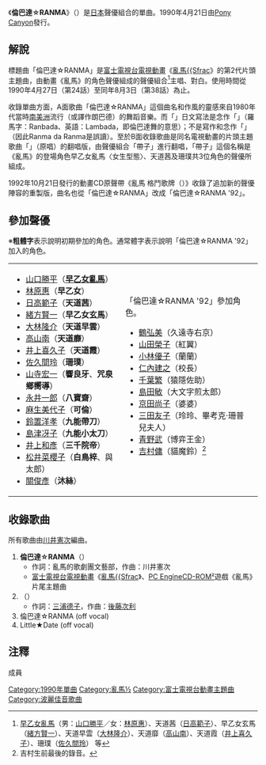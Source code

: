 {{unreferenced|time=2017-01-26T14:42:28+00:00}}
{{NoteTA
|1 = zh:½; zh-cn:{{small|{{math|{{sfrac|1|2}}}}}}; zh-tw:{{small|{{math|{{sfrac|1|2}}}}}};
|2 = ½=>zh-hans:{{small|{{math|{{sfrac|1|2}}}}}}; ½=>zh-hant:{{small|{{math|{{sfrac|1|2}}}}}};<!--zh兼容zh-hans、zh-hant會優先顯示，但下位區域轉換不影響-->
}}
{{Infobox Single
| Name           = 倫巴達☆RANMA<br /><small>（{{lang|ja|乱馬ダ☆RANMA}}）</small>
| Artist         = {{link-ja|亂馬的歌劇團御一行樣|乱馬的歌劇団御一行様}}
| A-side         = 倫巴達☆RANMA
| B-side         = Littele☆Date
| Released       = 1990年4月21日
| Recorded       = 
| Genre          = [[日本流行音樂|J-POP]]
| Length         = <!--分秒-->
| Label          = [[波麗佳音|Pony Canyon]]
| Producer       = 
| Chart position = * 第28名（[[Oricon公信榜|Oricon]]）
| Certification  = 
| Last single = 
| This single = '''{{lang|ja|乱馬ダ}}☆RANMA'''<br />{{link-ja|亂馬的歌劇團御一行樣|乱馬的歌劇団御一行様}}（1989年）
| Next single = 
| Misc            =
{{Extra track listing
 | Album = {{lang|ja|らんま{{math|{{sfrac|1|2}}}} TVテーマソングス コンプリート}}
 | Type = studio
 | prev_track = [[夏天的朋友/滿滿的回憶|滿滿的回憶]]<br />[[CoCo_(組合)|CoCo]]
 | prev_no = 6
 | this_track = '''倫巴達☆RANMA'''<br />{{link-ja|亂馬的歌劇團御一行樣|乱馬的歌劇団御一行様}}
 | track_no = 7
 | next_track = [[Present_(東京少年單曲)|Present]]<br />[[東京少年_(樂團)|東京少年]]
 | next_no = 8}}
}}
《'''倫巴達☆RANMA'''》（{{lang|ja|乱馬ダ☆RANMA}}）是[[日本|日本]]聲優組合{{link-ja|亂馬的歌劇團御一行樣|乱馬的歌劇団御一行様}}的單曲。1990年4月21日由[[波麗佳音|Pony Canyon]]發行。

== 解說 ==
標題曲「倫巴達☆RANMA」是[[富士電視台|富士電視台]][[電視動畫|電視動畫]]《[[亂馬½|亂馬{{Sfrac]]》的第2代片頭主題曲，由動畫《亂馬{{Sfrac|1|2}}》的角色聲優組成的聲優組合{{link-ja|亂馬的歌劇團御一行樣|乱馬的歌劇団御一行様}}<ref group="成員">[[早乙女亂馬|早乙女亂馬]]（男：[[山口勝平|山口勝平]]／女：[[林原惠|林原惠]]）、天道茜（[[日高範子|日高範子]]）、早乙女玄馬（[[緒方賢一|緒方賢一]]）、天道早雲（[[大林隆介|大林隆介]]）、天道靡（[[高山南|高山南]]）、天道霞（[[井上喜久子|井上喜久子]]）、珊璞（[[佐久間玲|佐久間玲]]） 等</ref>主唱、對白。使用時間從1990年4月27日（第24話）至同年8月3日（第38話）為止。

收錄單曲方面，A面歌曲「倫巴達☆RANMA」這個曲名和作風的靈感來自1980年代當時[[南美洲|南美洲]]流行{{link-en|倫巴達|Lambada}}（或譯作朗巴德）的舞蹈音樂。而「{{lang|ja|乱馬ダ}}」日文寫法是念作「{{lang|ja|ランバダ}}」（羅馬字：Ranbada、英語：Lambada，即倫巴達舞的意思）；不是寫作和念作「{{lang|ja|ランマダランマ}}」（因此Ranma da Ranma是誤讀）。至於B面收錄歌曲是同名電視動畫的片頭主題歌曲「{{link-ja|Little☆Date|リトル☆デイト}}」（{{link-ja|ribbon (組合)|ribbon|ribbon}}原唱）的翻唱版，由聲優組合「帶子」進行翻唱，「帶子」這個名稱是《亂馬{{Sfrac|1|2}}》的登場角色早乙女亂馬〈女生型態〉、天道茜及珊璞共3位角色的聲優所組成。

1992年10月21日發行的動畫CD原聲帶《亂馬{{Sfrac|1|2}} 格鬥歌牌（<small>{{lang|ja|らんま{{math|{{sfrac|1|2}}}} 格闘歌かるた}}</small>）》收錄了追加新的聲優陣容的重製版，曲名也從「倫巴達☆RANMA」改成「倫巴達☆RANMA '92」。

== 參加聲優 ==
※'''粗體字'''表示說明初期參加的角色。通常體字表示說明「倫巴達☆RANMA '92」加入的角色。
{|
|valign=top|
* [[山口勝平|山口勝平]]（'''[[早乙女亂馬|早乙女亂馬]]'''）
* [[林原惠|林原惠]]（'''早乙女{{lang|ja|らんま}}'''）
* [[日高範子|日高範子]]（'''天道茜'''）
* [[緒方賢一|緒方賢一]]（'''早乙女玄馬'''）
* [[大林隆介|大林隆介]]（'''天道早雲'''）
* [[高山南|高山南]]（'''天道靡'''）
* [[井上喜久子|井上喜久子]]（'''天道霞'''）
* [[佐久間玲|佐久間玲]]（'''珊璞'''）
* [[山寺宏一|山寺宏一]]（'''響良牙'''、'''咒泉鄉嚮導'''）
* [[永井一郎|永井一郎]]（'''八寶齋'''）
* [[麻生美代子|麻生美代子]]（'''可倫'''）
* [[鈴置洋孝|鈴置洋孝]]（'''九能帶刀'''）
* [[島津冴子|島津冴子]]（'''九能小太刀'''）
* [[井上和彥|井上和彥]]（'''三千院帝'''）
* [[松井菜櫻子|松井菜櫻子]]（'''白鳥梓'''、與太郎）
* [[關俊彥|關俊彥]]（'''沐絲'''）
|valign=top|
; 「倫巴達☆RANMA '92」參加角色。
* [[鶴弘美|鶴弘美]]（久遠寺右京）
* [[山田榮子|山田榮子]]（紅翼）
* [[小林優子|小林優子]]（蘭蘭）
* [[仁內建之|仁內建之]]（校長）
* [[千葉繁|千葉繁]]（猿隱佐助）
* [[島田敏|島田敏]]（大文字煎太郎）
* [[京田尚子|京田尚子]]（婆婆）
* [[三田友子|三田友子]]（玲玲、畢考克·珊普兒夫人）
* [[青野武|青野武]]（博弈王金）
* [[吉村傭|吉村傭]]（貓魔鈴）<ref group="注">吉村生前最後的錄音。</ref>
|valign=top|
|}

== 收錄歌曲 ==
所有歌曲由[[川井憲次|川井憲次]]編曲。
# '''倫巴達☆RANMA'''（'''<small>{{lang|ja|乱馬ダ☆RANMA}}</small>'''）
#* 作詞：亂馬的歌劇團文藝部，作曲：川井憲次
#* [[富士電視台|富士電視台]][[電視動畫|電視動畫]]《[[亂馬½|亂馬{{Sfrac]]》、[[PC_Engine|PC Engine]][[CD-ROM|CD-ROM²]]遊戲《亂馬{{Sfrac|1|2}}》片尾主題曲
# '''{{link-ja|Little☆Date|リトル☆デイト|Little★Date}}'''（'''<small>{{lang|ja|リトル★デイト}}</small>'''）
#* 作詞：[[三浦德子|三浦德子]]，作曲：[[後藤次利|後藤次利]]
# 倫巴達☆RANMA (off vocal)
# Little★Date (off vocal)

== 注釋 ==
{{reflist|group="注"}}
; 成員
{{reflist|group="成員"}}

{{亂馬½}}
{{林原惠}}
{{DEFAULTSORT:Lambada Ranma}}
[[Category:1990年單曲|Category:1990年單曲]]
[[Category:亂馬½|Category:亂馬½]]
[[Category:富士電視台動畫主題曲|Category:富士電視台動畫主題曲]]
[[Category:波麗佳音歌曲|Category:波麗佳音歌曲]]